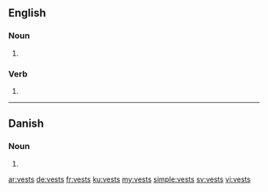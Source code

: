 ==English==

===Noun===
{{head|en|plural}}

# {{plural of|vest|lang=en|nocat=1}}

===Verb===
{{head|en}}

# {{en-third-person singular of|vest}}

----

==Danish==

===Noun===
{{head|da|noun form|g=c}}

# {{genitive singular indefinite of|vest|lang=da}}

[[ar:vests]]
[[de:vests]]
[[fr:vests]]
[[ku:vests]]
[[my:vests]]
[[simple:vests]]
[[sv:vests]]
[[vi:vests]]
